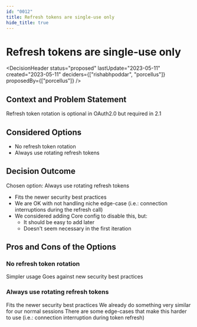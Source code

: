 ```yaml
---
id: "0012"
title: Refresh tokens are single-use only
hide_title: true
---
```



# Refresh tokens are single-use only

<DecisionHeader status="proposed" lastUpdate="2023-05-11" created="2023-05-11" deciders={["rishabhpoddar", "porcellus"]} proposedBy={["porcellus"]} />

## Context and Problem Statement

Refresh token rotation is optional in OAuth2.0 but required in 2.1

## Considered Options

* No refresh token rotation
* Always use rotating refresh tokens

## Decision Outcome

Chosen option: Always use rotating refresh tokens

* Fits the newer security best practices
* We are OK with not handling niche edge-case (i.e.: connection interruptions during the refresh call)
* We considered adding Core config to disable this, but:
    - It should be easy to add later
    - Doesn't seem necessary in the first iteration

## Pros and Cons of the Options

### No refresh token rotation

<ArgumentPro> Simpler usage </ArgumentPro>
<ArgumentCon> Goes against new security best practices </ArgumentCon>

### Always use rotating refresh tokens

<ArgumentPro> Fits the newer security best practices </ArgumentPro>
<ArgumentPro> We already do something very similar for our normal sessions </ArgumentPro>
<ArgumentCon> There are some edge-cases that make this harder to use (i.e.: connection interruption during token refresh) </ArgumentCon>

